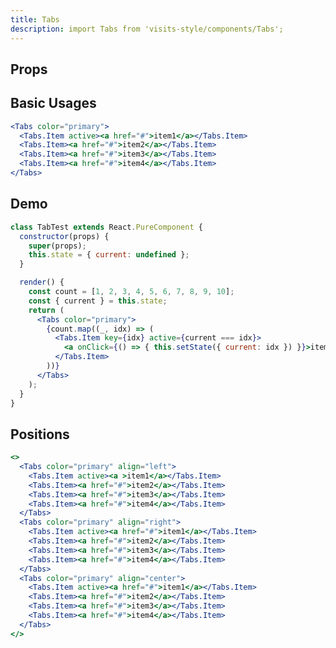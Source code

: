 ```yaml
---
title: Tabs
description: import Tabs from 'visits-style/components/Tabs';
---
```


## Props


## Basic Usages

```jsx live
<Tabs color="primary">
  <Tabs.Item active><a href="#">item1</a></Tabs.Item>
  <Tabs.Item><a href="#">item2</a></Tabs.Item>
  <Tabs.Item><a href="#">item3</a></Tabs.Item>
  <Tabs.Item><a href="#">item4</a></Tabs.Item>
</Tabs>
```


## Demo

```jsx live
class TabTest extends React.PureComponent {
  constructor(props) {
    super(props);
    this.state = { current: undefined };
  }

  render() {
    const count = [1, 2, 3, 4, 5, 6, 7, 8, 9, 10];
    const { current } = this.state;
    return (
      <Tabs color="primary">
        {count.map((_, idx) => (
          <Tabs.Item key={idx} active={current === idx}>
            <a onClick={() => { this.setState({ current: idx }) }}>item{idx}</a>
          </Tabs.Item>
        ))}
      </Tabs>
    );
  }
}
```


## Positions

```jsx live
<>
  <Tabs color="primary" align="left">
    <Tabs.Item active><a >item1</a></Tabs.Item>
    <Tabs.Item><a href="#">item2</a></Tabs.Item>
    <Tabs.Item><a href="#">item3</a></Tabs.Item>
    <Tabs.Item><a href="#">item4</a></Tabs.Item>
  </Tabs>
  <Tabs color="primary" align="right">
    <Tabs.Item active><a href="#">item1</a></Tabs.Item>
    <Tabs.Item><a href="#">item2</a></Tabs.Item>
    <Tabs.Item><a href="#">item3</a></Tabs.Item>
    <Tabs.Item><a href="#">item4</a></Tabs.Item>
  </Tabs>
  <Tabs color="primary" align="center">
    <Tabs.Item active><a href="#">item1</a></Tabs.Item>
    <Tabs.Item><a href="#">item2</a></Tabs.Item>
    <Tabs.Item><a href="#">item3</a></Tabs.Item>
    <Tabs.Item><a href="#">item4</a></Tabs.Item>
  </Tabs>
</>
```

